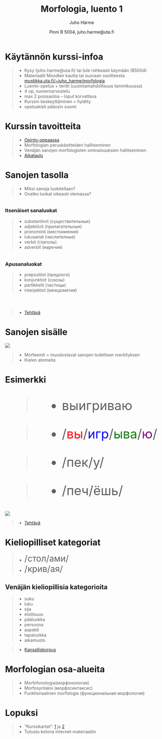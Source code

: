 % Morfologia, luento 1
% Juho Härme
% Pinni B 5004, juho.harme@uta.fi


# Käytännön kurssi-infoa

>- Kysy (juho.harme@uta.fi) tai tule rohkeasti käymään (B5004)
>- Materiaalit Moodlen kautta tai suoraan osoitteesta [mustikka.uta.fi/~juho_harme/morfologia](http://mustikka.uta.fi/~juho_harme/morfologia/index.html) 
>- Luento-opetus + tentti (uusintamahdollisuus tammikuussa)
>- 4 op, numeroarvostelu
>- max 2 poissaoloa -- loput korvattava
>- Kurssin keskeyttäminen = hylätty
>- opetuskieli pääosin suomi

# Kurssin tavoitteita

>- [Opinto-oppaassa](https://www10.uta.fi/opas/opintojakso.htm?id=24788&lang=fi&lvv=2016&uiLang=fi)
>- Morfologian peruskäsitteiden hallitseminen
>- Venäjän sanojen morfologisten ominaisuuksien hallitseminen
>- [Aikataulu](https://mustikka.uta.fi/~juho_harme/morfologia/#kurssin-aikataulu)

# Sanojen tasolla

>- Miksi sanoja luokitellaan?
>- Ovatko luokat oikeasti olemassa?


<div class='incremental'>

<div style='float:left;' class='incremental'>

### Itsenäiset sanaluokat

>- substantiivit (существительные)
>- adjektiivit (прилагательные)
>- pronominit (местоимения)
>- lukusanat (числителные)
>- verbit (глаголы)
>- adverbit (наречия)

</div>

<div style='float:left;' class='incremental'>

### Apusanaluokat

>- prepositiot (предлоги)
>- konjunktiot (союзы)
>- partikkelit (частицы)
>- interjektiot (междометия)

</div>


</div>

<div style='clear:left;padding-top:2em;'>

>- [Tehtävä](../tehtavat/luento1.pdf)

</div>

# Sanojen sisälle


<div class='incremental'>![](http://www.clker.com/cliparts/p/B/S/D/v/A/blank-pill-bottle-md.png)


>- Morfeemit = muodostavat sanojen todellisen merkityksen
>- Kielen atomeita


</div>

# Esimerkki

<div class="incremental" style="font-size:300%;">
>- выигриваю
</div>

<div class="incremental" style="font-size:300%;">
>- /<span style="color:red">вы</span>/<span style="color:blue">игр</span>/<span style="color:green">ыва</span>/<span style="color:purple">ю</span>/
</div>

<div class="incremental" style="font-size:300%;">
>- /пек/у/
</div>

<div class="incremental" style="font-size:300%;">
>- /печ/ёшь/
</div>

<div class="incremental">
![](http://www.sotdoc.co.uk/wp-content/uploads/2014/08/Picture-11.png)
</div>

<div class="incremental" style="font-size:100%;">
>- [Tehtävä](../tehtavat/luento1.pdf)
</div>

<!-- 1. KYSY: Mitä kukin näistä morfeista tuo sanaan? Minkä merkityksen? -->
<!-- 2. HUOMAUTA: petsh ja pek ovat samaa *morfeemia* -->
<!-- 3. HUOMAUTA: läheskään aina ei väliä, puhuuko morfista vai morfeemista -->
<!-- Muista myös erotella leksikaaliset ja kieliopilliset morfit -->

# Kieliopilliset kategoriat

>- <span style='font-size:200%;'>/стол/ами/</span>
>- <span style='font-size:200%;'>/крив/ая/</span>

<div class='incremental'>
## Venäjän kieliopillisia kategorioita
</div>

>- suku
>- luku
>- sija
>- elollisuus
>- pääluokka
>- persoona
>- aspekti
>- tapaluokka
>- aikamuoto

>- [Kansalliskorpus](http://www.ruscorpora.ru)

# Morfologian osa-alueita

>- Morfofonologia(морфонология)
>- Morfosyntaksi (морфосинтаксис)
>- Funktionaalinen morfologia (функциональная морфология)

# Lopuksi 

>- "Kurssikartat": [1](https://mustikka.uta.fi/~juho_harme/morfologia/materiaalit/kurssikartta1.pdf) ja [2](https://mustikka.uta.fi/~juho_harme/morfologia/materiaalit/kurssikartta2.pdf)
>- Tutustu kotona Internet-materiaaliin


<!--  pandoc -f markdown -s luento1.Rmd -t slideous -o luento1.html --self-contained --include-in-header=fontheader.html --smart -->

<!--
<table class="incremental" style="visibility: visible;">
<tr class="evn incremental" style="visibility: visible;"><td>Page Down </td><td>next slide </td></tr>
</table>
-->
